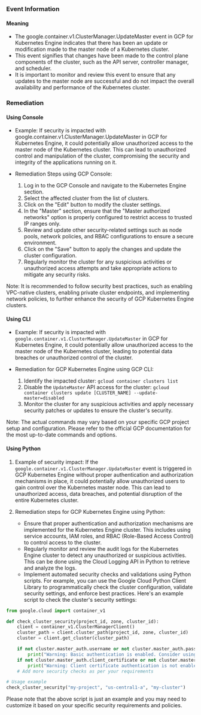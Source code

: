 
### Event Information

#### Meaning

- The google.container.v1.ClusterManager.UpdateMaster event in GCP for Kubernetes Engine indicates that there has been an update or modification made to the master node of a Kubernetes cluster.
- This event signifies that changes have been made to the control plane components of the cluster, such as the API server, controller manager, and scheduler.
- It is important to monitor and review this event to ensure that any updates to the master node are successful and do not impact the overall availability and performance of the Kubernetes cluster.

### Remediation

#### Using Console

- Example: If security is impacted with google.container.v1.ClusterManager.UpdateMaster in GCP for Kubernetes Engine, it could potentially allow unauthorized access to the master node of the Kubernetes cluster. This can lead to unauthorized control and manipulation of the cluster, compromising the security and integrity of the applications running on it.

- Remediation Steps using GCP Console:
  1. Log in to the GCP Console and navigate to the Kubernetes Engine section.
  2. Select the affected cluster from the list of clusters.
  3. Click on the "Edit" button to modify the cluster settings.
  4. In the "Master" section, ensure that the "Master authorized networks" option is properly configured to restrict access to trusted IP ranges only.
  5. Review and update other security-related settings such as node pools, network policies, and RBAC configurations to ensure a secure environment.
  6. Click on the "Save" button to apply the changes and update the cluster configuration.
  7. Regularly monitor the cluster for any suspicious activities or unauthorized access attempts and take appropriate actions to mitigate any security risks.

Note: It is recommended to follow security best practices, such as enabling VPC-native clusters, enabling private cluster endpoints, and implementing network policies, to further enhance the security of GCP Kubernetes Engine clusters.

#### Using CLI

- Example: If security is impacted with `google.container.v1.ClusterManager.UpdateMaster` in GCP for Kubernetes Engine, it could potentially allow unauthorized access to the master node of the Kubernetes cluster, leading to potential data breaches or unauthorized control of the cluster.

- Remediation for GCP Kubernetes Engine using GCP CLI:
  1. Identify the impacted cluster: `gcloud container clusters list`
  2. Disable the `UpdateMaster` API access for the cluster: `gcloud container clusters update [CLUSTER_NAME] --update-master=disabled`
  3. Monitor the cluster for any suspicious activities and apply necessary security patches or updates to ensure the cluster's security.

Note: The actual commands may vary based on your specific GCP project setup and configuration. Please refer to the official GCP documentation for the most up-to-date commands and options.

#### Using Python

1. Example of security impact: If the `google.container.v1.ClusterManager.UpdateMaster` event is triggered in GCP Kubernetes Engine without proper authentication and authorization mechanisms in place, it could potentially allow unauthorized users to gain control over the Kubernetes master node. This can lead to unauthorized access, data breaches, and potential disruption of the entire Kubernetes cluster.

2. Remediation steps for GCP Kubernetes Engine using Python:
   - Ensure that proper authentication and authorization mechanisms are implemented for the Kubernetes Engine cluster. This includes using service accounts, IAM roles, and RBAC (Role-Based Access Control) to control access to the cluster.
   - Regularly monitor and review the audit logs for the Kubernetes Engine cluster to detect any unauthorized or suspicious activities. This can be done using the Cloud Logging API in Python to retrieve and analyze the logs.
   - Implement automated security checks and validations using Python scripts. For example, you can use the Google Cloud Python Client Library to programmatically check the cluster configuration, validate security settings, and enforce best practices. Here's an example script to check the cluster's security settings:

```python
from google.cloud import container_v1

def check_cluster_security(project_id, zone, cluster_id):
    client = container_v1.ClusterManagerClient()
    cluster_path = client.cluster_path(project_id, zone, cluster_id)
    cluster = client.get_cluster(cluster_path)

    if not cluster.master_auth.username or not cluster.master_auth.password:
        print("Warning: Basic authentication is enabled. Consider using more secure authentication methods.")
    if not cluster.master_auth.client_certificate or not cluster.master_auth.client_key:
        print("Warning: Client certificate authentication is not enabled. Consider enabling it for stronger security.")
    # Add more security checks as per your requirements

# Usage example
check_cluster_security("my-project", "us-central1-a", "my-cluster")
```

Please note that the above script is just an example and you may need to customize it based on your specific security requirements and policies.

